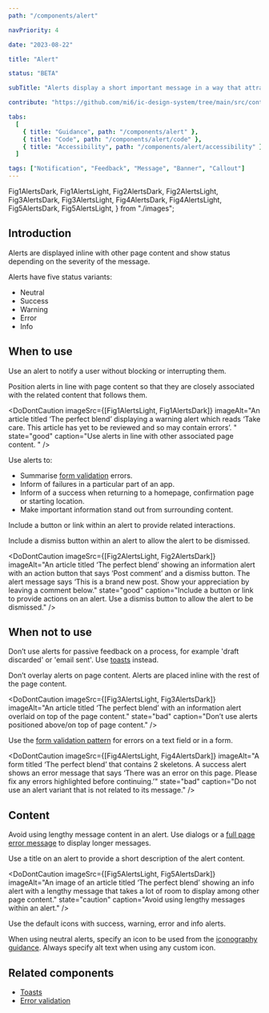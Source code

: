 ```yaml
---
path: "/components/alert"

navPriority: 4

date: "2023-08-22"

title: "Alert"

status: "BETA"

subTitle: "Alerts display a short important message in a way that attracts attention without interrupting the current task."

contribute: "https://github.com/mi6/ic-design-system/tree/main/src/content/structured/components/alert"

tabs:
  [
    { title: "Guidance", path: "/components/alert" },
    { title: "Code", path: "/components/alert/code" },
    { title: "Accessibility", path: "/components/alert/accessibility" },
  ]

tags: ["Notification", "Feedback", "Message", "Banner", "Callout"]
---
```


  Fig1AlertsDark,
  Fig1AlertsLight,
  Fig2AlertsDark,
  Fig2AlertsLight,
  Fig3AlertsDark,
  Fig3AlertsLight,
  Fig4AlertsDark,
  Fig4AlertsLight,
  Fig5AlertsDark,
  Fig5AlertsLight,
} from "./images";

## Introduction

Alerts are displayed inline with other page content and show status depending on the severity of the message.

<ComponentPreview>
  <IcAlert
    heading="Hot drink"
    message="Please be careful, your drink will be hot."
    variant="warning"
  />
</ComponentPreview>

Alerts have five status variants:

- Neutral
- Success
- Warning
- Error
- Info

## When to use

Use an alert to notify a user without blocking or interrupting them.

Position alerts in line with page content so that they are closely associated with the related content that follows them.

<DoDontCaution
  imageSrc={[Fig1AlertsLight, Fig1AlertsDark]}
  imageAlt="An article titled ‘The perfect blend’ displaying a warning alert which reads ‘Take care. This article has yet to be reviewed and so may contain errors’. "
  state="good"
  caption="Use alerts in line with other associated page content. "
/>

Use alerts to:

- Summarise [form validation](/patterns/form-validation) errors.
- Inform of failures in a particular part of an app.
- Inform of a success when returning to a homepage, confirmation page or starting location.
- Make important information stand out from surrounding content.

Include a button or link within an alert to provide related interactions.

Include a dismiss button within an alert to allow the alert to be dismissed.

<DoDontCaution
  imageSrc={[Fig2AlertsLight, Fig2AlertsDark]}
  imageAlt="An article titled ‘The perfect blend’ showing an information alert with an action button that says ‘Post comment’ and a dismiss button. The alert message says ‘This is a brand new post. Show your appreciation by leaving a comment below."
  state="good"
  caption="Include a button or link to provide actions on an alert. Use a dismiss button to allow the alert to be dismissed."
/>

## When not to use

Don’t use alerts for passive feedback on a process, for example 'draft discarded' or 'email sent'. Use [toasts](/components/toast) instead.

Don’t overlay alerts on page content. Alerts are placed inline with the rest of the page content.

<DoDontCaution
  imageSrc={[Fig3AlertsLight, Fig3AlertsDark]}
  imageAlt="An article titled ‘The perfect blend’ with an information alert overlaid on top of the page content."
  state="bad"
  caption="Don’t use alerts positioned above/on top of page content."
/>

Use the [form validation pattern](/patterns/form-validation) for errors on a text field or in a form.

<DoDontCaution
  imageSrc={[Fig4AlertsLight, Fig4AlertsDark]}
  imageAlt="A form titled ‘The perfect blend’ that contains 2 skeletons. A success alert shows an error message that says ‘There was an error on this page. Please fix any errors highlighted before continuing.’"
  state="bad"
  caption="Do not use an alert variant that is not related to its message."
/>

## Content

Avoid using lengthy message content in an alert. Use dialogs or a [full page error message](/patterns/form-validation) to display longer messages.

Use a title on an alert to provide a short description of the alert content.

<DoDontCaution
  imageSrc={[Fig5AlertsLight, Fig5AlertsDark]}
  imageAlt="An image of an article titled ‘The perfect blend’ showing an info alert with a lengthy message that takes a lot of room to display among other page content."
  state="caution"
  caption="Avoid using lengthy messages within an alert."
/>

Use the default icons with success, warning, error and info alerts.

When using neutral alerts, specify an icon to be used from the [iconography guidance](/styles/icons). Always specify alt text when using any custom icon.

## Related components

- [Toasts](/components/toast)
- [Error validation](/patterns/form-validation)
